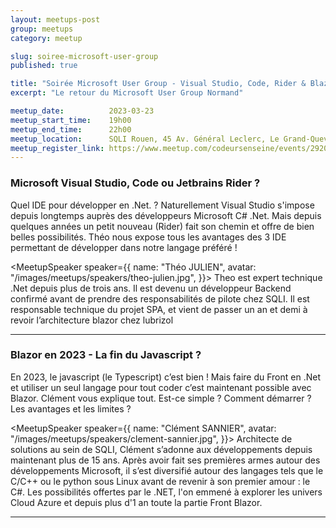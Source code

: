 ```yaml
---
layout: meetups-post
group: meetups
category: meetup

slug: soiree-microsoft-user-group
published: true

title: "Soirée Microsoft User Group - Visual Studio, Code, Rider & Blazor"
excerpt: "Le retour du Microsoft User Group Normand"

meetup_date:          2023-03-23
meetup_start_time:    19h00
meetup_end_time:      22h00
meetup_location:      SQLI Rouen, 45 Av. Général Leclerc, Le Grand-Quevilly
meetup_register_link: https://www.meetup.com/codeursenseine/events/292079412/
---
```



### Microsoft Visual Studio, Code ou Jetbrains Rider ?

Quel IDE pour développer en .Net. ?
Naturellement Visual Studio s'impose depuis longtemps auprès des développeurs Microsoft C# .Net. Mais depuis quelques années un petit nouveau (Rider) fait son chemin et offre de bien belles possibilités. Théo nous expose tous les avantages des 3 IDE permettant de développer dans notre langage préféré !

<MeetupSpeaker speaker={{
  name: "Théo JULIEN",
  avatar: "/images/meetups/speakers/theo-julien.jpg",
}}>
Theo est expert technique .Net depuis plus de trois ans. Il est devenu un développeur Backend confirmé avant de prendre des responsabilités de pilote chez SQLI. Il est responsable technique du projet SPA, et vient de passer un an et demi à revoir l’architecture blazor chez lubrizol
</MeetupSpeaker>

---

### Blazor en 2023 - La fin du Javascript ?

En 2023, le javascript (le Typescript) c’est bien ! Mais faire du Front en .Net et utiliser un seul langage pour tout coder c’est maintenant possible avec Blazor.
Clément vous explique tout. Est-ce simple ? Comment démarrer ? Les avantages et les limites ?


<MeetupSpeaker speaker={{
  name: "Clément SANNIER",
  avatar: "/images/meetups/speakers/clement-sannier.jpg",
}}>
Architecte de solutions au sein de SQLI, Clément s’adonne aux développements depuis maintenant plus de 15 ans.
Après avoir fait ses premières armes autour des développements Microsoft, il s’est diversifié autour des langages tels que le C/C++ ou le python sous Linux avant de revenir à son premier amour : le C#.
Les possibilités offertes par le .NET, l'on emmené à explorer les univers Cloud Azure et depuis plus d'1 an toute la partie Front Blazor.
</MeetupSpeaker>

---
